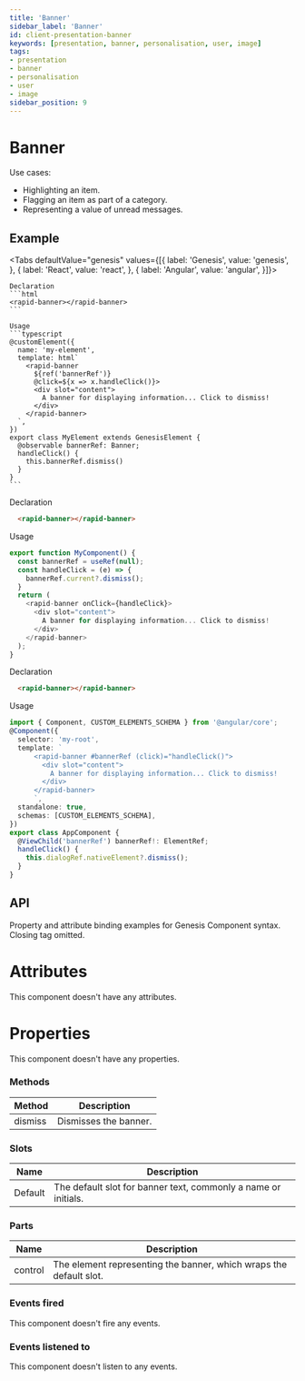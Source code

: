```yaml
---
title: 'Banner'
sidebar_label: 'Banner'
id: client-presentation-banner
keywords: [presentation, banner, personalisation, user, image]
tags:
- presentation
- banner
- personalisation
- user
- image
sidebar_position: 9
---
```



# Banner

Use cases:
* Highlighting an item.
* Flagging an item as part of a category.
* Representing a value of unread messages.

## Example

<BannerDemo />

<Tabs defaultValue="genesis" values={[{ label: 'Genesis', value: 'genesis', }, { label: 'React', value: 'react', }, { label: 'Angular', value: 'angular', }]}>

  <TabItem value="genesis">

    Declaration
    ```html
    <rapid-banner></rapid-banner>
    ```

    Usage
    ```typescript
    @customElement({
      name: 'my-element',
      template: html`
        <rapid-banner
          ${ref('bannerRef')}
          @click=${x => x.handleClick()}>
          <div slot="content">
            A banner for displaying information... Click to dismiss!
          </div>
        </rapid-banner>
      `,
    })
    export class MyElement extends GenesisElement {
      @observable bannerRef: Banner;
      handleClick() {
        this.bannerRef.dismiss()
      }
    }
    ```

  </TabItem>
  <TabItem value="react">

  Declaration
  ```html
    <rapid-banner></rapid-banner>
  ```
  Usage
  ```typescript
  export function MyComponent() {
    const bannerRef = useRef(null);
    const handleClick = (e) => {
      bannerRef.current?.dismiss();
    }
    return (
      <rapid-banner onClick={handleClick}>
        <div slot="content">
          A banner for displaying information... Click to dismiss!
        </div>
      </rapid-banner>
    );
  }
  ```
</TabItem>
  <TabItem value="angular">

  Declaration
  ```html
    <rapid-banner></rapid-banner>
  ```

  Usage
  ```typescript
  import { Component, CUSTOM_ELEMENTS_SCHEMA } from '@angular/core';
  @Component({
    selector: 'my-root',
    template: `
        <rapid-banner #bannerRef (click)="handleClick()">
          <div slot="content">
            A banner for displaying information... Click to dismiss!
          </div>
        </rapid-banner>
        `,
    standalone: true,
    schemas: [CUSTOM_ELEMENTS_SCHEMA],
  })
  export class AppComponent {
    @ViewChild('bannerRef') bannerRef!: ElementRef;
    handleClick() {
      this.dialogRef.nativeElement?.dismiss();
    }
  }
  ```
</TabItem>
</Tabs>

## API

Property and attribute binding examples for Genesis Component syntax. Closing tag omitted.

# Attributes

This component doesn't have any attributes.

# Properties

This component doesn't have any properties.

### Methods

|Method|Description|
|--|--|
| dismiss | Dismisses the banner. |

### Slots

| Name | Description |
|---|---|
| Default |The default slot for banner text, commonly a name or initials. |

### Parts

| Name | Description |
|---|---|
| control | The element representing the banner, which wraps the default slot. |

### Events fired

This component doesn't fire any events.

### Events listened to

This component doesn't listen to any events.
